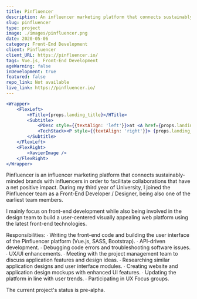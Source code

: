 ```yaml
---
title: Pinfluencer
description: An influencer marketing platform that connects sustainably-minded brands with influencers.
slug: pinfluencer
type: project
image: ./images/pinfluencer.png
date: 2020-05-06
category: Front-End Development
client: Pinfluencer
client_URL: https://pinfluencer.io/
tags: Vue.js, Front-End Development
ageWarning: false 
inDevelopment: true
featured: false
repo_link: Not available
live_link: https://pinfluencer.io/
---
```


```jsx
<Wrapper>
    <FlexLeft>
        <HTitle>{props.landing_title}</HTitle>
        <Subtitle>
            <PDesc style={{textAlign: 'left'}}>at <A href={props.landing_role_link}>{props.landing_role}</A></PDesc>
            <TechStack><P style={{textAlign: 'right'}}> {props.landing_stack}</P></TechStack>
        </Subtitle>
    </FlexLeft>
    <FlexRight>
        <XavierImage />
    </FlexRight>
</Wrapper>

```

Pinfluencer is an influencer marketing platform that connects sustainably-minded brands with influencers in order to facilitate collaborations that have a net positive impact. During my third year of University, I joined the Pinfluencer team as a Front-End Developer / Designer, being also one of the earliest team members.

I mainly focus on front-end development while also being involved in the design team to build a user-centered visually appealing web platform using the latest front-end technologies.

Responsibilities:
∙ Writing the front-end code and building the user interface of the Pinfluencer platform (Vue.js, SASS, Bootstrap).
∙ API-driven development.
∙ Debugging code errors and troubleshooting software issues.
∙ UX/UI enhancements.
∙ Meeting with the project management team to discuss application features and design ideas.
∙ Researching similar application designs and user interface modules.
∙ Creating website and application design mockups with enhanced UI features.
∙ Updating the platform in line with user trends.
∙ Participating in UX Focus groups.

The current project's status is pre-alpha.


